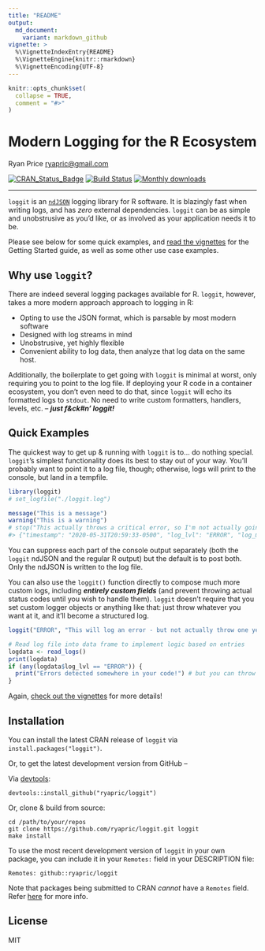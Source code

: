 ```yaml
---
title: "README"
output:
  md_document:
    variant: markdown_github
vignette: >
  %\VignetteIndexEntry{README}
  %\VignetteEngine{knitr::rmarkdown}
  %\VignetteEncoding{UTF-8}
---
```


```r
knitr::opts_chunk$set(
  collapse = TRUE,
  comment = "#>"
)
```

Modern Logging for the R Ecosystem
==================================
Ryan Price <ryapric@gmail.com>

[![CRAN\_Status\_Badge](http://www.r-pkg.org/badges/version/loggit)](https://cran.r-project.org/package=loggit)
[![Build Status](https://travis-ci.org/ryapric/loggit.svg?branch=master)](https://travis-ci.org/ryapric/loggit)
[![Monthly downloads](https://cranlogs.r-pkg.org/badges/loggit)](https://cran.r-project.org/package=loggit)

------------------------------------------------------------------------

`loggit` is an [`ndJSON`](https://github.com/ndjson/ndjson-spec) logging library
for R software. It is blazingly fast when writing logs, and has _zero_ external
dependencies. `loggit` can be as simple and unobstrusive as you'd like, or as
involved as your application needs it to be.

Please see below for some quick examples, and [read the
vignettes](https://cran.r-project.org/web/packages/loggit/vignettes/) for the
Getting Started guide, as well as some other use case examples.

Why use `loggit`?
-----------------

There are indeed several logging packages available for R. `loggit`, however,
takes a more modern approach approach to logging in R:

- Opting to use the JSON format, which is parsable by most modern software
- Designed with log streams in mind
- Unobstrusive, yet highly flexible
- Convenient ability to log data, then analyze that log data on the same host.

Additionally, the boilerplate to get going with `loggit` is minimal at worst,
only requiring you to point to the log file. If deploying your R code in a
container ecosystem, you don't even need to do that, since `loggit` will
echo its formatted logs to `stdout`. No need to write custom formatters,
handlers, levels, etc. -- ***just f&ck#n' loggit!***

Quick Examples
--------------

The quickest way to get up & running with `loggit` is to... do nothing special.
`loggit`'s simplest functionality does its best to stay out of your way. You'll
probably want to point it to a log file, though; otherwise, logs will print to
the console, but land in a tempfile.

```r
library(loggit)
# set_logfile("./loggit.log")

message("This is a message")
warning("This is a warning")
# stop("This actually throws a critical error, so I'm not actually going to run it here :)"))
#> {"timestamp": "2020-05-31T20:59:33-0500", "log_lvl": "ERROR", "log_msg": "This actually throws a critical error, so I'm not actually going to run it here :)"}

```

You can suppress each part of the console output separately (both the `loggit`
ndJSON and the regular R output) but the default is to post both. Only the
ndJSON is written to the log file.

You can also use the `loggit()` function directly to compose much more custom
logs, including ***entirely custom fields*** (and prevent throwing actual status
codes until you wish to handle them). `loggit` doesn't require that you set
custom logger objects or anything like that: just throw whatever you want at it,
and it'll become a structured log.

```r
loggit("ERROR", "This will log an error - but not actually throw one yet", rows = nrow(iris), anything_else = "you want to include")

# Read log file into data frame to implement logic based on entries
logdata <- read_logs()
print(logdata)
if (any(logdata$log_lvl == "ERROR")) {
  print("Errors detected somewhere in your code!") # but you can throw a stop() here, too, for example
}
```

Again, [check out the
vignettes](https://cran.r-project.org/web/packages/loggit/vignettes/) for more
details!

Installation
------------

You can install the latest CRAN release of `loggit` via
`install.packages("loggit")`.

Or, to get the latest development version from GitHub --

Via [devtools](https://github.com/hadley/devtools):

    devtools::install_github("ryapric/loggit")

Or, clone & build from source:

    cd /path/to/your/repos
    git clone https://github.com/ryapric/loggit.git loggit
    make install

To use the most recent development version of `loggit` in your own package, you
can include it in your `Remotes:` field in your DESCRIPTION file:

    Remotes: github::ryapric/loggit

Note that packages being submitted to CRAN *cannot* have a `Remotes` field.
Refer
[here](https://cran.r-project.org/web/packages/devtools/vignettes/dependencies.html)
for more info.

License
-------

MIT
